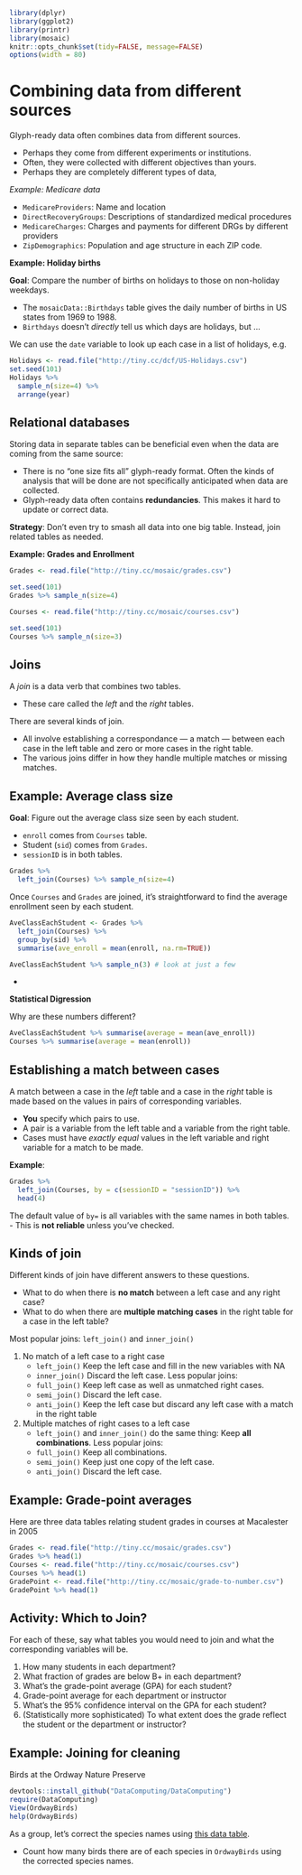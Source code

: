 ```r
library(dplyr)
library(ggplot2)
library(printr)
library(mosaic)
knitr::opts_chunk$set(tidy=FALSE, message=FALSE)
options(width = 80)
```


# Combining data from different sources

Glyph-ready data often combines data from different sources.

* Perhaps they come from different experiments or institutions.
* Often, they were collected with different objectives than yours.
* Perhaps they are completely different types of data, 



*Example: Medicare data*

* `MedicareProviders`: Name and location
* `DirectRecoveryGroups`: Descriptions of standardized medical procedures
* `MedicareCharges`: Charges and payments for different DRGs by different providers
* `ZipDemographics`: Population and age structure in each ZIP code.

 

**Example: Holiday births**

**Goal**: Compare the number of births on holidays to those on non-holiday weekdays.

* The `mosaicData::Birthdays` table gives the daily number of births in US states from 1969 to 1988.
* `Birthdays` doesn't *directly* tell us which days are holidays, but ...

We can use the `date` variable to look up each case in a list of holidays, e.g. 

```r
Holidays <- read.file("http://tiny.cc/dcf/US-Holidays.csv")
set.seed(101)
Holidays %>%
  sample_n(size=4) %>%
  arrange(year)
```


## Relational databases

Storing data in separate tables can be beneficial even when the data are coming from the same source: 

* There is no "one size fits all" glyph-ready format.  Often the kinds of analysis that will be done are not specifically anticipated when data are collected. 
* Glyph-ready data often contains **redundancies**.  This makes it hard to update or correct data.

**Strategy**: Don't even try to smash all data into one big table.  Instead, join related tables as needed.

 

**Example: Grades and Enrollment**

```r
Grades <- read.file("http://tiny.cc/mosaic/grades.csv")
```
```r
set.seed(101)
Grades %>% sample_n(size=4)
```

```r
Courses <- read.file("http://tiny.cc/mosaic/courses.csv")
```
```r
set.seed(101)
Courses %>% sample_n(size=3)
```

 

## Joins

A *join* is a data verb that combines two tables. 

- These care called the *left* and the *right* tables.

There are several kinds of join.

* All involve establishing a correspondance --- a match --- between each case in the left table and zero or more cases in the right table.
* The various joins differ in how they handle multiple matches or missing matches.

    

## Example: Average class size

**Goal**: Figure out the average class size seen by each student.

* `enroll` comes from `Courses` table.
* Student (`sid`) comes from `Grades`.
* `sessionID` is in both tables.

```r
Grades %>%
  left_join(Courses) %>% sample_n(size=4)
```


Once `Courses` and `Grades` are joined, it's straightforward to find the average enrollment seen by each student.

```r
AveClassEachStudent <- Grades %>% 
  left_join(Courses) %>%
  group_by(sid) %>%
  summarise(ave_enroll = mean(enroll, na.rm=TRUE))
```
```r
AveClassEachStudent %>% sample_n(3) # look at just a few
```

   -

**Statistical Digression**

Why are these numbers different?

```r
AveClassEachStudent %>% summarise(average = mean(ave_enroll))
Courses %>% summarise(average = mean(enroll))
```
 
  

## Establishing a match between cases

A match between a case in the *left* table and a case in the *right* table is made based on the values in pairs of corresponding variables.

* **You** specify which pairs to use.
* A pair is a variable from the left table and a variable from the right table.
* Cases must have *exactly equal* values in the left variable and right variable for a match to be made.

**Example**:
```r
Grades %>% 
  left_join(Courses, by = c(sessionID = "sessionID")) %>%
  head(4)
```

The default value of `by=` is all variables with the same names in both tables.     
- This is **not reliable** unless you've checked.

 

## Kinds of join

Different kinds of join have different answers to these questions.

* What to do when there is **no match** between a left case and any right case?
* What to do when there are **multiple matching cases** in the right table for a case in the left table?

Most popular joins: `left_join()` and `inner_join()`


1. No match of a left case to a right case
    * `left_join()` Keep the left case and fill in the new variables with NA
    * `inner_join()` Discard the left case.
    Less popular joins:
    * `full_join()` Keep left case as well as unmatched right cases.
    * `semi_join()` Discard the left case.
    * `anti_join()` Keep the left case but discard any left case with a match in the right table
2. Multiple matches of right cases to a left case
    * `left_join()` and `inner_join()` do the same thing: Keep **all combinations**.
    Less popular joins:
    * `full_join()` Keep all combinations.
    * `semi_join()` Keep just one copy of the left case.
    * `anti_join()` Discard the left case.

## Example: Grade-point averages

Here are three data tables relating student grades in courses at Macalester in 2005

```r
Grades <- read.file("http://tiny.cc/mosaic/grades.csv")
Grades %>% head(1)
Courses <- read.file("http://tiny.cc/mosaic/courses.csv")
Courses %>% head(1)
GradePoint <- read.file("http://tiny.cc/mosaic/grade-to-number.csv")
GradePoint %>% head(1)
```

 

## Activity: Which to Join?

For each of these, say what tables you would need to join and what the corresponding variables will be.

1. How many students in each department?
#. What fraction of grades are below B+ in each department?
#. What's the grade-point average (GPA) for each student?
#. Grade-point average for each department or instructor
#. What's the 95% confidence interval on the GPA for each student?
#. (Statistically more sophisticated) To what extent does the grade reflect the student or the department or instructor?

 

## Example: Joining for cleaning

Birds at the Ordway Nature Preserve

```r
devtools::install_github("DataComputing/DataComputing")
require(DataComputing)
View(OrdwayBirds)
help(OrdwayBirds)
```

As a group, let's correct the species names using [this data table](https://docs.google.com/spreadsheets/d/1GDKeulVSRXL7Q_5Q0a7Offc_IPX2T4sZ80VN5VLASew/edit#gid=0).

* Count how many birds there are of each species in `OrdwayBirds` using the corrected species names.


